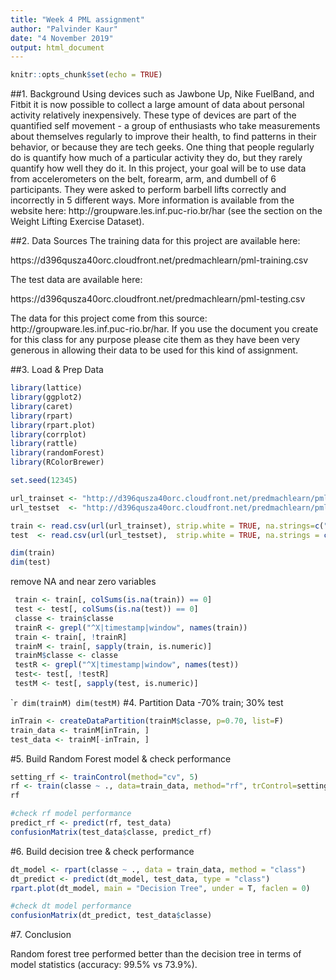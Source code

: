 ---
title: "Week 4 PML assignment"
author: "Palvinder Kaur"
date: "4 November 2019"
output: html_document
---

```{r setup, include=FALSE}
knitr::opts_chunk$set(echo = TRUE)
```

##1. Background
Using devices such as Jawbone Up, Nike FuelBand, and Fitbit it is now possible to collect a large amount of data about personal activity relatively inexpensively. These type of devices are part of the quantified self movement - a group of enthusiasts who take measurements about themselves regularly to improve their health, to find patterns in their behavior, or because they are tech geeks. One thing that people regularly do is quantify how much of a particular activity they do, but they rarely quantify how well they do it. In this project, your goal will be to use data from accelerometers on the belt, forearm, arm, and dumbell of 6 participants. They were asked to perform barbell lifts correctly and incorrectly in 5 different ways. More information is available from the website here: http://groupware.les.inf.puc-rio.br/har (see the section on the Weight Lifting Exercise Dataset).

##2. Data Sources
The training data for this project are available here:

https://d396qusza40orc.cloudfront.net/predmachlearn/pml-training.csv

The test data are available here:

https://d396qusza40orc.cloudfront.net/predmachlearn/pml-testing.csv

The data for this project come from this source: http://groupware.les.inf.puc-rio.br/har. If you use the document you create for this class for any purpose please cite them as they have been very generous in allowing their data to be used for this kind of assignment.

##3. Load & Prep Data 
```{r}
library(lattice)
library(ggplot2)
library(caret)
library(rpart)
library(rpart.plot)
library(corrplot)
library(rattle)
library(randomForest)
library(RColorBrewer)
```

```{r}
set.seed(12345)
```

```{r}
url_trainset <- "http://d396qusza40orc.cloudfront.net/predmachlearn/pml-training.csv"
url_testset  <- "http://d396qusza40orc.cloudfront.net/predmachlearn/pml-testing.csv"
```

```{r}
train <- read.csv(url(url_trainset), strip.white = TRUE, na.strings=c("NA",""))
test  <- read.csv(url(url_testset),  strip.white = TRUE, na.strings = c("NA",""))
```

```{r}
dim(train)
dim(test)
```

remove NA and near zero variables
```{r}
 train <- train[, colSums(is.na(train)) == 0] 
 test <- test[, colSums(is.na(test)) == 0] 
 classe <- train$classe
 trainR <- grepl("^X|timestamp|window", names(train))
 train <- train[, !trainR]
 trainM <- train[, sapply(train, is.numeric)]
 trainM$classe <- classe
 testR <- grepl("^X|timestamp|window", names(test))
 test<- test[, !testR]
 testM <- test[, sapply(test, is.numeric)]
```

````{r}
dim(trainM)
dim(testM)
```
#4. Partition Data -70% train; 30% test
```{r}
inTrain <- createDataPartition(trainM$classe, p=0.70, list=F)
train_data <- trainM[inTrain, ]
test_data <- trainM[-inTrain, ]
```

#5. Build Random Forest model & check performance
```{r}
setting_rf <- trainControl(method="cv", 5)
rf <- train(classe ~ ., data=train_data, method="rf", trControl=setting_rf, ntree=250)
rf
```

```{r}
#check rf model performance
predict_rf <- predict(rf, test_data)
confusionMatrix(test_data$classe, predict_rf)
```

#6. Build decision tree & check performance
```{r}
dt_model <- rpart(classe ~ ., data = train_data, method = "class")
dt_predict <- predict(dt_model, test_data, type = "class")
rpart.plot(dt_model, main = "Decision Tree", under = T, faclen = 0)
```

```{r}
#check dt model performance
confusionMatrix(dt_predict, test_data$classe)
```

#7. Conclusion

Random forest tree performed better than the decision tree in terms of model statistics (accuracy: 99.5% vs 73.9%).
